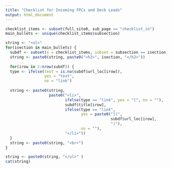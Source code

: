 ```yaml
---
title: "Checklist for Incoming FPCs and Deck Leads"
output: html_document
---
```


```r
checklist_items <- subset(full_site0, sub_page == "checklist_in")
main_bullets <- unique(checklist_items$subsection)

string <- "<ul>"
for(isection in main_bullets) {
  subdf <- subset(x = checklist_items, subset = subsection == isection)
  string <- paste0(string, paste0("<h2>", isection, "</h2>"))
  
  for(irow in 1:nrow(subdf)) {
  type <- ifelse(test = is.na(subdf$url_loc[irow]),
                 yes = "text",
                 no = "link")
  
  string <- paste0(string,
                   paste0("<li>",
                          ifelse(type == "link", yes = "[", no = ""),
                          subdf$title[irow],
                          ifelse(type == "link",
                                 yes = paste0("](",
                                              subdf$url_loc[irow],
                                              ")"),
                                 no = ""),
                          "</li>"))
  }
  string <- paste0(string, "<br>")
}

string <- paste0(string, "</ul>" )
cat(string)

```
